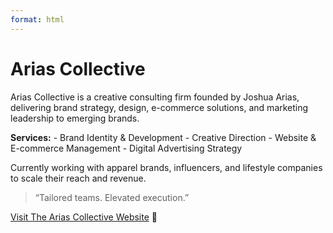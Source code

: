 ```yaml
---
format: html
---
```


# Arias Collective

Arias Collective is a creative consulting firm founded by Joshua Arias, delivering brand strategy, design, e-commerce solutions, and marketing leadership to emerging brands.

**Services:**
- Brand Identity & Development
- Creative Direction
- Website & E-commerce Management
- Digital Advertising Strategy

Currently working with apparel brands, influencers, and lifestyle companies to scale their reach and revenue.

> "Tailored teams. Elevated execution."

[Visit The Arias Collective Website](https://ariascollective.com) 🚀
